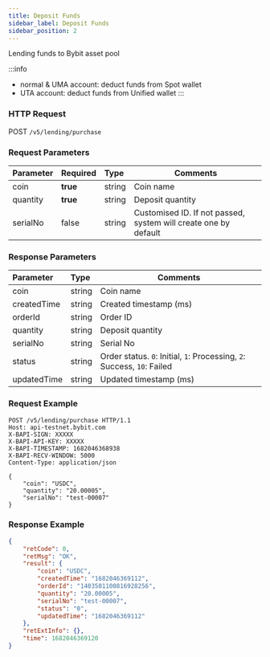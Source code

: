 ```yaml
---
title: Deposit Funds
sidebar_label: Deposit Funds
sidebar_position: 2
---
```


Lending funds to Bybit asset pool

:::info
- normal & UMA account: deduct funds from Spot wallet
- UTA account: deduct funds from Unified wallet
:::

### HTTP Request
POST `/v5/lending/purchase`

### Request Parameters
| Parameter | Required | Type | Comments|
|:----- |:-------|:-----|------ |
|coin |**true** |string |Coin name|
|quantity |**true** |string	|Deposit quantity|
|serialNo |false |string |Customised ID. If not passed, system will create one by default|

### Response Parameters
| Parameter | Type | Comments|
|:----- |:-----|----- |
|coin |string |Coin name |
|createdTime |string |Created timestamp (ms) |
|orderId |string |Order ID |
|quantity |string |Deposit quantity |
|serialNo	|string	|Serial No|
|status	|string	|Order status. `0`: Initial, `1`: Processing, `2`: Success, `10`: Failed|
|updatedTime |string |Updated timestamp (ms) |

### Request Example

```http
POST /v5/lending/purchase HTTP/1.1
Host: api-testnet.bybit.com
X-BAPI-SIGN: XXXXX
X-BAPI-API-KEY: XXXXX
X-BAPI-TIMESTAMP: 1682046368938
X-BAPI-RECV-WINDOW: 5000
Content-Type: application/json

{
    "coin": "USDC",
    "quantity": "20.00005",
    "serialNo": "test-00007"
}
```

### Response Example

```json
{
    "retCode": 0,
    "retMsg": "OK",
    "result": {
        "coin": "USDC",
        "createdTime": "1682046369112",
        "orderId": "1403501100816928256",
        "quantity": "20.00005",
        "serialNo": "test-00007",
        "status": "0",
        "updatedTime": "1682046369112"
    },
    "retExtInfo": {},
    "time": 1682046369120
}
```
